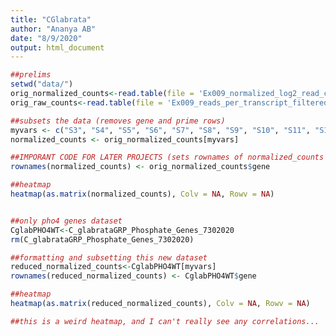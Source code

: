 ```yaml
---
title: "CGlabrata"
author: "Ananya AB"
date: "8/9/2020"
output: html_document
---
```


```r
##prelims
setwd("data/")  
orig_normalized_counts<-read.table(file = 'Ex009_normalized_log2_read_counts.tsv', sep = '\t', header = TRUE)
orig_raw_counts<-read.table(file = 'Ex009_reads_per_transcript_filtered_2018-12-02.txt', sep = '\t', header = TRUE)

##subsets the data (removes gene and prime rows)
myvars <- c("S3", "S4", "S5", "S6", "S7", "S8", "S9", "S10", "S11", "S12", "S13", "S14", "S15", "S16", "S17", "S18", "S19", "S20", "S21", "S22", "S23", "S24", "S25", "S26", "S27", "S28", "S29", "S30", "S31", "S32", "S33", "S34", "S35", "S36", "S37")
normalized_counts <- orig_normalized_counts[myvars]

##IMPORANT CODE FOR LATER PROJECTS (sets rownames of normalized_counts as the values in the gene column of orig_normalized_counts)
rownames(normalized_counts) <- orig_normalized_counts$gene

##heatmap
heatmap(as.matrix(normalized_counts), Colv = NA, Rowv = NA)


##only pho4 genes dataset
CglabPHO4WT<-C_glabrataGRP_Phosphate_Genes_7302020
rm(C_glabrataGRP_Phosphate_Genes_7302020)

##formatting and subsetting this new dataset
reduced_normalized_counts<-CglabPHO4WT[myvars]
rownames(reduced_normalized_counts) <- CglabPHO4WT$gene

##heatmap
heatmap(as.matrix(reduced_normalized_counts), Colv = NA, Rowv = NA)

##this is a weird heatmap, and I can't really see any correlations...
```

